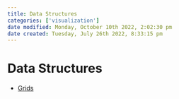 ```yaml
---
title: Data Structures
categories: ['visualization']
date modified: Monday, October 10th 2022, 2:02:30 pm
date created: Tuesday, July 26th 2022, 8:33:15 pm
---
```


# Data Structures
- [Grids](Grids.qmd)



